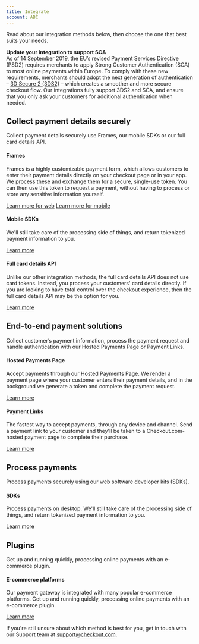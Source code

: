```yaml
---
title: Integrate
account: ABC
---
```


Read about our integration methods below, then choose the one that best suits your needs.

**Update your integration to support SCA**  
As of 14 September 2019, the EU’s revised Payment Services Directive (PSD2) requires merchants to apply Strong Customer Authentication (SCA) to most online payments within Europe. To comply with these new requirements, merchants should adopt the next generation of authentication – [3D Secure 2 (3DS2)](/display/DOCS/3D+Secure) – which creates a smoother and more secure checkout flow. Our integrations fully support 3DS2 and SCA, and ensure that you only ask your customers for additional authentication when needed.

Collect payment details securely
--------------------------------

Collect payment details securely use Frames, our mobile SDKs or our full card details API.

#### Frames

Frames is a highly customizable payment form, which allows customers to enter their payment details directly on your checkout page or in your app. We process these and exchange them for a secure, single-use token. You can then use this token to request a payment, without having to process or store any sensitive information yourself.

[Learn more for web](integrate/frames) [Learn more for mobile](integrate/frames-for-android)

#### Mobile SDKs

We'll still take care of the processing side of things, and return tokenized payment information to you.

[Learn more](integrate/sdks)

#### Full card details API

Unlike our other integration methods, the full card details API does not use card tokens. Instead, you process your customers' card details directly. If you are looking to have total control over the checkout experience, then the full card details API may be the option for you.

[Learn more](integrate/full-card-details-api)

End-to-end payment solutions
----------------------------

Collect customer’s payment information, process the payment request and handle authentication with our Hosted Payments Page or Payment Links.

#### Hosted Payments Page

Accept payments through our Hosted Payments Page. We render a payment page where your customer enters their payment details, and in the background we generate a token and complete the payment request.

[Learn more](integrate/hosted-payments-page)

#### Payment Links

The fastest way to accept payments, through any device and channel. Send a payment link to your customer and they'll be taken to a Checkout.com-hosted payment page to complete their purchase.

[Learn more](integrate/payment-links)

Process payments
----------------

Process payments securely using our web software developer kits (SDKs).

#### SDKs

Process payments on desktop. We'll still take care of the processing side of things, and return tokenized payment information to you.

[Learn more](integrate/sdks)

Plugins
-------

Get up and running quickly, processing online payments with an e-commerce plugin.

#### E-commerce platforms

Our payment gateway is integrated with many popular e-commerce platforms. Get up and running quickly, processing online payments with an e-commerce plugin.

[Learn more](integrate/e-commerce-platforms)

If you're still unsure about which method is best for you, get in touch with our Support team at [support@checkout.com](mailto:support@checkout.com).
